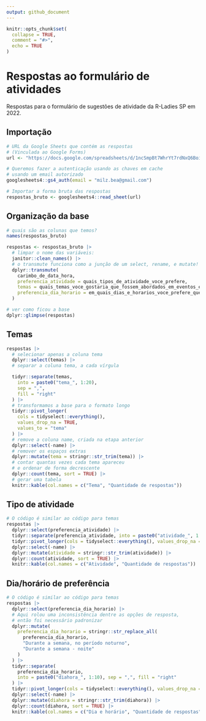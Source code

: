 ```yaml
---
output: github_document
---
```


<!-- README.md is generated from README.Rmd. Please edit that file -->

```r
knitr::opts_chunk$set(
  collapse = TRUE,
  comment = "#>",
  echo = TRUE
)
```

# Respostas ao formulário de atividades

Respostas para o formulário de sugestões de atividade da R-Ladies SP em 2022.

## Importação

```r
# URL da Google Sheets que contém as respostas
# (Vinculada ao Google Forms)
url <- "https://docs.google.com/spreadsheets/d/1ncSmpBt7WhrYt7rdNxQ6BoirNawrz_58jxef8_G2-v4/"

# Queremos fazer a autenticação usando as chaves em cache
# usando um email autorizado
googlesheets4::gs4_auth(email = "milz.bea@gmail.com")

# Importar a forma bruta das respostas
respostas_bruto <- googlesheets4::read_sheet(url)
```

## Organização da base 
```r
# quais são as colunas que temos?
names(respostas_bruto)

respostas <- respostas_bruto |>
  # limpar o nome das variáveis:
  janitor::clean_names() |>
  # o transmute funciona como a junção de um select, rename, e mutate!
  dplyr::transmute(
    carimbo_de_data_hora,
    preferencia_atividade = quais_tipos_de_atividade_voce_prefere,
    temas = quais_temas_voce_gostaria_que_fossem_abordados_em_eventos_escolha_ate_5,
    preferencia_dia_horario = em_quais_dias_e_horarios_voce_prefere_que_as_atividades_acontecam,
  )

# ver como ficou a base
dplyr::glimpse(respostas)
```

## Temas 

```r
respostas |>
  # selecionar apenas a coluna tema
  dplyr::select(temas) |>
  # separar a coluna tema, a cada vírgula

  tidyr::separate(temas,
    into = paste0("tema_", 1:20),
    sep = ",",
    fill = "right"
  ) |>
  # transformamos a base para o formato longo
  tidyr::pivot_longer(
    cols = tidyselect::everything(),
    values_drop_na = TRUE,
    values_to = "tema"
  ) |>
  # remove a coluna name, criada na etapa anterior
  dplyr::select(-name) |>
  # remover os espaços extras
  dplyr::mutate(tema = stringr::str_trim(tema)) |>
  # contar quantas vezes cada tema apareceu
  # e ordenar de forma decrescente
  dplyr::count(tema, sort = TRUE) |>
  # gerar uma tabela
  knitr::kable(col.names = c("Tema", "Quantidade de respostas"))
```


## Tipo de atividade

```r
# O código é similar ao código para temas
respostas |>
  dplyr::select(preferencia_atividade) |>
  tidyr::separate(preferencia_atividade, into = paste0("atividade_", 1:5), sep = ",", fill = "right") |>
  tidyr::pivot_longer(cols = tidyselect::everything(), values_drop_na = TRUE, values_to = "atividade") |>
  dplyr::select(-name) |>
  dplyr::mutate(atividade = stringr::str_trim(atividade)) |>
  dplyr::count(atividade, sort = TRUE) |>
  knitr::kable(col.names = c("Atividade", "Quantidade de respostas"))
```


## Dia/horário de preferência

```r
# O código é similar ao código para temas
respostas |>
  dplyr::select(preferencia_dia_horario) |>
  # Aqui rolou uma inconsistência dentre as opções de resposta,
  # então foi necessário padronizar
  dplyr::mutate(
    preferencia_dia_horario = stringr::str_replace_all(
      preferencia_dia_horario,
      "Durante a semana, no período noturno",
      "Durante a semana - noite"
    )
  ) |>
  tidyr::separate(
    preferencia_dia_horario,
    into = paste0("diahora_", 1:10), sep = ",", fill = "right"
  ) |>
  tidyr::pivot_longer(cols = tidyselect::everything(), values_drop_na = TRUE, values_to = "diahora") |>
  dplyr::select(-name) |>
  dplyr::mutate(diahora = stringr::str_trim(diahora)) |>
  dplyr::count(diahora, sort = TRUE) |>
  knitr::kable(col.names = c("Dia e horário", "Quantidade de respostas"))
```
